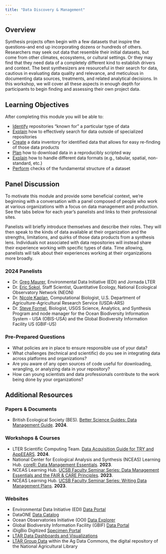 ```yaml
---
title: "Data Discovery & Management"
---
```


## Overview

Synthesis projects often begin with a few datasets that inspire the questions--and end up incorporating dozens or hundreds of others. Researchers may seek out data that resemble their initial datasets, but come from other climates, ecosystems, or cultural settings. Or they may find that they need data of a completely different kind to establish drivers and context. The best synthesizers are resourceful in their search for data, cautious in evaluating data quality and relevance, and meticulous in documenting data sources, treatments, and related analytical decisions. In this workshop, we will cover all these aspects in enough depth for participants to begin finding and assessing their own project data. 

## Learning Objectives

After completing this module you will be able to: 

- <u>Identify</u> repositories "known for" a particular type of data
- <u>Explain</u> how to effectively search for data outside of specialized repositories
- <u>Create</u> a data inventory for identified data that allows for easy re-finding of those data products
- <u>Plan</u> how to download data in a reproducibly scripted way
- <u>Explain</u> how to handle different data formats (e.g., tabular, spatial, non-standard, etc.)
- <u>Perform</u> checks of the fundamental structure of a dataset

## Panel Discussion

To motivate this module and provide some beneficial context, we're beginning with a conversation with a panel composed of people who work at various organizations with a focus on data management and production. See the tabs below for each year's panelists and links to their professional sites.

Panelists will briefly introduce themselves and describe their roles. They will then speak to the kinds of data available at their organization and the strengths, limitations, and quirks of those data products from a synthesis lens. Individuals not associated with data repositories will instead share their experience working with specific types of data. Time allowing, panelists will talk about their experiences working at their organizations more broadly.

:::{.panel-tabset}

### 2024 Panelists

- Dr. [Greg Maurer](https://greg.pronghorns.net/index.html), Environmental Data Initiative (EDI) and Jornada LTER
- Dr. [Eric Sokol](https://www.neonscience.org/person/eric-sokol), Staff Scientist, Quantitative Ecology, National Ecological Observatory Network (NEON)
- Dr. [Nicole Kaplan](https://www.ars.usda.gov/people-locations/person?person-id=51562), Computational Biologist, U.S. Department of Agriculture-Agricultural Research Service (USDA-ARS)
- Dr. [Steve Formel](https://www.usgs.gov/staff-profiles/stephen-k-formel), Biologist, USGS Science, Analytics, and Synthesis Program and node manager for the Ocean Biodiversity Information System - USA (OBIS-USA) and the Global Biodiversity Information Facility US (GBIF-US)

:::

### Pre-Prepared Questions

- What policies are in place to ensure responsible use of your data?
- What challenges (technical and scientific) do you see in integrating data across platforms and organizations?
- Are you aware of any open sources of code useful for downloading, wrangling, or analyzing data in your repository?
- How can young scientists and data professionals contribute to the work being done by your organizations?



## Additional Resources

### Papers & Documents

- British Ecological Society (BES). [Better Science Guides: Data Management Guide ](https://www.britishecologicalsociety.org/publications/better-science/). **2024**.

### Workshops & Courses

- LTER Scientific Computing Team. [Data Acquisition Guide for TRY and AppEEARS](https://lter.github.io/scicomp/internal_get-data.html). **2024**.
- National Center for Ecological Analysis and Synthesis (NCEAS) Learning Hub. [coreR: Data Management Essentials](https://learning.nceas.ucsb.edu/2023-10-coreR/session_14.html). **2023**.
- NCEAS Learning Hub. [UCSB Faculty Seminar Series: Data Management Essentials and the FAIR & CARE Principles](https://learning.nceas.ucsb.edu/2023-09-ucsb-faculty/session_04.html). **2023**.
- NCEAS Learning Hub. [UCSB Faculty Seminar Series: Writing Data Management Plans](https://learning.nceas.ucsb.edu/2023-09-ucsb-faculty/session_05.html). **2023**.

### Websites

- Environmental Data Initiative (EDI) [Data Portal](https://portal.edirepository.org/nis/advancedSearch.jsp)
- DataONE [Data Catalog](https://search.dataone.org/data)
- Ocean Observatories Initiative (OOI) [Data Explorer](https://dataexplorer.oceanobservatories.org/)
- Global Biodiversity Information Facility (GBIF) [Data Portal](https://www.gbif.org/)
- iDigBio Digitized [Specimen Portal](https://www.idigbio.org/portal)
- [LTAR Data Dashboards and Visualizations](https://ltar.ars.usda.gov/data/data-dashboards/)
- [LTAR Group Data](https://agdatacommons.nal.usda.gov/Long_Term_Agroecosystem_Research/groups) within the Ag Data Commons, the digital repository of the National Agricultural Library
